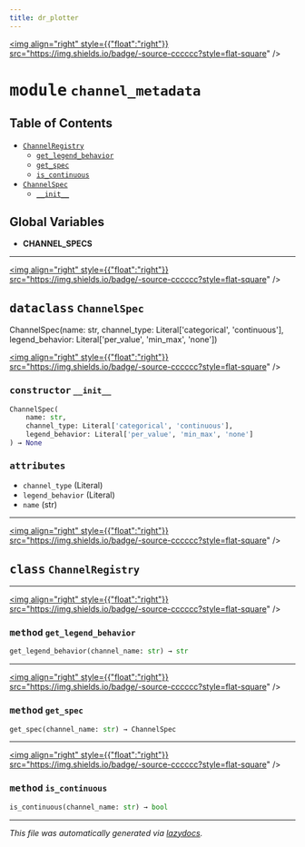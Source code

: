 ```yaml
---
title: dr_plotter
---
```


<a href="https://github.com/drothermel/%24%7BREPO%7D/blob/main/src/dr_plotter/channel_metadata.py"><img align="right" style={{"float":"right"}} src="https://img.shields.io/badge/-source-cccccc?style=flat-square" /></a>

# <kbd>module</kbd> `channel_metadata`



## Table of Contents
- [`ChannelRegistry`](./dr_plotter.channel_metadata#class-channelregistry)
	- [`get_legend_behavior`](./dr_plotter.channel_metadata#method-get-legend-behavior)
	- [`get_spec`](./dr_plotter.channel_metadata#method-get-spec)
	- [`is_continuous`](./dr_plotter.channel_metadata#method-is-continuous)
- [`ChannelSpec`](./dr_plotter.channel_metadata#dataclass-channelspec)
	- [`__init__`](./dr_plotter.channel_metadata#constructor---init--)


**Global Variables**
---------------
- **CHANNEL_SPECS**


---

<a href="https://github.com/drothermel/%24%7BREPO%7D/blob/main/src/dr_plotter/channel_metadata.py#L5"><img align="right" style={{"float":"right"}} src="https://img.shields.io/badge/-source-cccccc?style=flat-square" /></a>

## <kbd>dataclass</kbd> `ChannelSpec`
ChannelSpec(name: str, channel_type: Literal['categorical', 'continuous'], legend_behavior: Literal['per_value', 'min_max', 'none'])


<a href="https://github.com/drothermel/%24%7BREPO%7D/blob/main/src/.py"><img align="right" style={{"float":"right"}} src="https://img.shields.io/badge/-source-cccccc?style=flat-square" /></a>

### <kbd>constructor</kbd> `__init__`

```python
ChannelSpec(
    name: str,
    channel_type: Literal['categorical', 'continuous'],
    legend_behavior: Literal['per_value', 'min_max', 'none']
) → None
```




### <kbd>attributes</kbd>
- ```channel_type``` (Literal)
- ```legend_behavior``` (Literal)
- ```name``` (str)




---

<a href="https://github.com/drothermel/%24%7BREPO%7D/blob/main/src/dr_plotter/channel_metadata.py#L21"><img align="right" style={{"float":"right"}} src="https://img.shields.io/badge/-source-cccccc?style=flat-square" /></a>

## <kbd>class</kbd> `ChannelRegistry`






---

<a href="https://github.com/drothermel/%24%7BREPO%7D/blob/main/src/dr_plotter/channel_metadata.py#L32"><img align="right" style={{"float":"right"}} src="https://img.shields.io/badge/-source-cccccc?style=flat-square" /></a>

### <kbd>method</kbd> `get_legend_behavior`

```python
get_legend_behavior(channel_name: str) → str
```




---

<a href="https://github.com/drothermel/%24%7BREPO%7D/blob/main/src/dr_plotter/channel_metadata.py#L22"><img align="right" style={{"float":"right"}} src="https://img.shields.io/badge/-source-cccccc?style=flat-square" /></a>

### <kbd>method</kbd> `get_spec`

```python
get_spec(channel_name: str) → ChannelSpec
```




---

<a href="https://github.com/drothermel/%24%7BREPO%7D/blob/main/src/dr_plotter/channel_metadata.py#L28"><img align="right" style={{"float":"right"}} src="https://img.shields.io/badge/-source-cccccc?style=flat-square" /></a>

### <kbd>method</kbd> `is_continuous`

```python
is_continuous(channel_name: str) → bool
```







---

_This file was automatically generated via [lazydocs](https://github.com/ml-tooling/lazydocs)._
